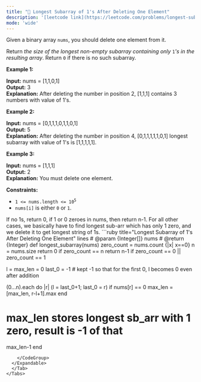 ```yaml
---
title: "🧀 Longest Subarray of 1's After Deleting One Element"
description: '[leetcode link](https://leetcode.com/problems/longest-subarray-of-1s-after-deleting-one-element/description/)'
mode: 'wide'
---
```

<Tabs>
  <Tab title="Question" icon="circle-question" iconType="regular">
    <Card>
      <p>Given a binary array <code>nums</code>, you should delete one element from it.</p>  <p>Return <em>the size of the longest non-empty subarray containing only </em><code>1</code><em>&#39;s in the resulting array</em>. Return <code>0</code> if there is no such subarray.</p>   <p><strong class="example">Example 1:</strong></p>   <strong>Input:</strong> nums = [1,1,0,1] <br/> <strong>Output:</strong> 3 <br/> <strong>Explanation:</strong> After deleting the number in position 2, [1,1,1] contains 3 numbers with value of 1&#39;s.   <p><strong class="example">Example 2:</strong></p>   <strong>Input:</strong> nums = [0,1,1,1,0,1,1,0,1] <br/> <strong>Output:</strong> 5 <br/> <strong>Explanation:</strong> After deleting the number in position 4, [0,1,1,1,1,1,0,1] longest subarray with value of 1&#39;s is [1,1,1,1,1].   <p><strong class="example">Example 3:</strong></p>   <strong>Input:</strong> nums = [1,1,1] <br/> <strong>Output:</strong> 2 <br/> <strong>Explanation:</strong> You must delete one element.    <p><strong>Constraints:</strong></p>  <ul>  <li><code>1 &lt;= nums.length &lt;= 10<sup>5</sup></code></li>  <li><code>nums[i]</code> is either <code>0</code> or <code>1</code>.</li> </ul> 
    </Card>
  </Tab>
  <Tab title="Solution" icon="lightbulb" iconType="regular" >
    <Card>
      If no 1s, return 0, if 1 or 0 zeroes in nums, then return n-1. For all other cases, we basically have to find longest sub-arr which has only 1 zero, and we delete it to get longest string of 1s.
</Card>
  <Expandable title="code">
    <CodeGroup dropdown>
```ruby title="Longest Subarray of 1's After Deleting One Element" lines
# @param {Integer[]} nums
# @return {Integer}
def longest_subarray(nums)
  zero_count = nums.count {|x| x==0}
  n = nums.size
  return 0 if zero_count == n
  return n-1 if zero_count == 0 || zero_count == 1

  l = max_len = 0
  last_0 = -1 # kept -1 so that for the first 0, l becomes 0 even after addition

  (0...n).each do |r|
    (l = last_0+1; last_0 = r) if nums[r] == 0
    max_len = [max_len, r-l+1].max
  end
  
  # max_len stores longest sb_arr with 1 zero, result is -1 of that
  max_len-1
end
```
    </CodeGroup>
  </Expandable>
  </Tab>
</Tabs>